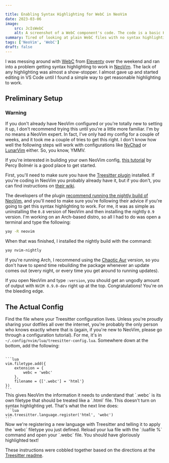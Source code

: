 ```yaml
---

title: Enabling Syntax Highlighting for WebC in NeoVim
date: 2023-03-06
image:
    src: JcIsWebC
    alt: A screenshot of a WebC component's code. The code is a basic HTML header with a site brand link and a navigation menu with links to 'Home,' 'Blog,' and 'About' links. The HTML code is followed by a style tag that includes a special WebC directive - 'webc:keep' and within the style tag is included basic styling for the header. The text is highlighted in various colors of purple, green, orange, and white.
summary: Tired of looking at plain WebC files with no syntax highlighting in NeoVim. You don't have to do that anymore.
tags: ['NeoVim', 'WebC']
draft: false
---
```



I was messing around with [WebC](https://github.com/11ty/webc) from
[Eleventy](https://www.11ty.dev) over the weekend and ran into a problem getting
syntax highlighting to work in [NeoVim](https://neovim.io). The lack of any
highlighting was almost a show-stopper. I almost gave up and started editing in
VS Code until I found a simple way to get reasonable highlighting to work.


## Preliminary Setup

<Notice type="warning">

### Warning

If you don't already have NeoVim configured or you're totally new to setting it
up, I don't recommend trying this until you're a little more familiar. I'm by no
means a NeoVim expert. In fact, I've only had my config for a couple of weeks,
and it took me a couple of tries to get this right. I don't know how well the
following steps will work with configurations like [NvChad](https://nvchad.com/)
or [LunarVim](https://www.lunarvim.org/) either. So, you know, YMMV.

If you're interested in building your own NeoVim config,
[this tutorial](https://programmingpercy.tech/blog/learn-how-to-use-neovim-as-ide/)
by Percy Bolmér is a good place to get started.

</Notice>

First, you'll need to make sure you have the
[Treesitter plugin](https://github.com/nvim-treesitter/nvim-treesitter)
installed. If you're coding in NeoVim you probably already have it, but if you
don't, you can find instructions on
[their wiki](https://github.com/nvim-treesitter/nvim-treesitter/wiki/Installation).

The developers of the plugin
[recommend running the nightly build of NeoVim](https://github.com/nvim-treesitter/nvim-treesitter#requirements),
and you'll need to make sure you're following their advice if you're going to
get this syntax highlighting to work. For me, it was as simple as uninstalling
the `0.8` version of NeoVim and then installing the nightly `0.9` version. I'm
working on an Arch-based distro, so all I had to do was open a terminal and type
the following:

```bash
yay -R neovim
```

When that was finished, I installed the nightly build with the command:

```bash
yay nvim-nightly
```

If you're running Arch, I recommend using the
[Chaotic Aur](https://aur.chaotic.cx/) version, so you don't have to spend time
rebuilding the package whenever an update comes out (every night, or every time
you get around to running updates).

If you open NeoVim and type `:version`, you should get an ungodly amount of
output with `NVIM 0.9.0-dev` right up at the top. Congratulations! You're on the
bleeding edge.

## The Actual Config

Find the file where your Treesitter configuration lives. Unless you're proudly
sharing your dotfiles all over the internet, you're probably the only person who
knows exactly where that is (again, if you're new to NeoVim, please go through a
configuration tutorial). For me, it's in
`~/.config/nvim/lua/treesitter-config.lua`. Somewhere down at the bottom, add
the following:

<Code file="treesitter-config.lua" line={1}>
```lua
vim.filetype.add({
    extension = {
        webc = 'webc'
    },
    filename = {['.webc'] = 'html'}
})
```
</Code>
This gives NeoVim the information it needs to understand that `.webc` is its own
filetype that should be treated like a `.html` file. This doesn't turn on syntax
highlighting yet. That's what the next line does:

<Code file="treesitter-config.lua" line="7">
```lua
vim.treesitter.language.register('html', 'webc')
```
</Code>
Now we're registering a new language with Treesitter and telling it to apply the
`webc` filetype you just defined. Reload your lua file with the `:luafile %`
command and open your `.webc` file. You should have gloriously highlighted text!

These instructions were cobbled together based on the directions at the
[Treesitter readme](https://github.com/nvim-treesitter/nvim-treesitter#requirements).
